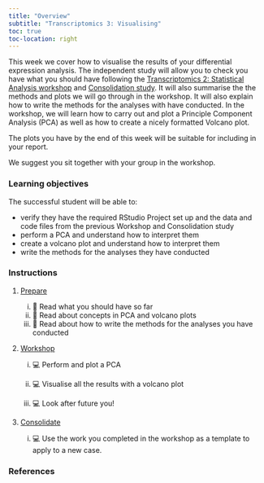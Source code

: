 ```yaml
---
title: "Overview"
subtitle: "Transcriptomics 3: Visualising"
toc: true
toc-location: right
---
```


This week we cover how to visualise the results of your differential expression analysis. The independent study will allow you to check you have what you should have following the [Transcriptomics 2: Statistical Analysis workshop](../week-4/workshop.html) and [Consolidation study](../week-4/study_after_workshop.html). It will also summarise the the methods and plots we will go through in the workshop. It will also explain
how to write the methods for the analyses with have conducted. In the workshop, we will learn how to carry out and plot a Principle Component Analysis (PCA) as well as how to create a nicely formatted Volcano plot. 

The plots you have by the end of this week will be suitable for including in your report.

We suggest you sit together with your group in the workshop.

### Learning objectives

The successful student will be able to:

-   verify they have the required RStudio Project set up and the data and code files from the previous Workshop and Consolidation study
-   perform a PCA and understand how to interpret them
-   create a volcano plot and understand how to interpret them
-   write the methods for the analyses they have conducted
  

### Instructions

1.  [Prepare](study_before_workshop.qmd)

    i.  📖 Read what you should have so far
    ii.  📖 Read about concepts in PCA and volcano plots
    iii. 📖 Read about how to write the methods for the analyses you have conducted

2.  [Workshop](workshop.qmd)

    i. 💻 Perform and plot a PCA

    ii. 💻 Visualise all the results with a volcano plot

    iii. 💻 Look after future you!

3.  [Consolidate](study_after_workshop.qmd)

    i.  💻 Use the work you completed in the workshop as a template to apply to a new case.

### References
